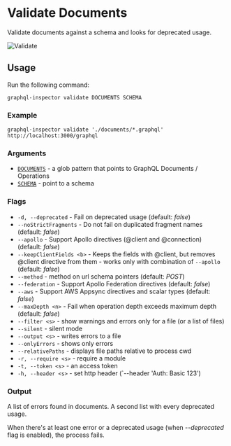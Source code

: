 # Validate Documents

Validate documents against a schema and looks for deprecated usage.

![Validate](/assets/img/cli/validate.jpg)

## Usage

Run the following command:
```
graphql-inspector validate DOCUMENTS SCHEMA
```
### Example
```
graphql-inspector validate './documents/*.graphql' http://localhost:3000/graphql
```
### Arguments

- [`DOCUMENTS`](../api/documents) - a glob pattern that points to GraphQL Documents / Operations
- [`SCHEMA`](../api/schema) - point to a schema

### Flags

- `-d, --deprecated` - Fail on deprecated usage (default: _false_)
- `--noStrictFragments` - Do not fail on duplicated fragment names (default: _false_)
- `--apollo` - Support Apollo directives (@client and @connection) (default: _false_)
- `--keepClientFields <b>` - Keeps the fields with @client, but removes @client directive from them - works only with combination of `--apollo` (default: _false_)
- `--method` - method on url schema pointers (default: _POST_)
- `--federation` - Support Apollo Federation directives (default: _false_)
- `--aws` - Support AWS Appsync directives and scalar types (default: _false_)
- `--maxDepth <n>` - Fail when operation depth exceeds maximum depth (default: _false_)
- `--filter <s>` - show warnings and errors only for a file (or a list of files)
- `--silent` - silent mode
- `--output <s>` - writes errors to a file
- `--onlyErrors` - shows only errors
- `--relativePaths` - displays file paths relative to process cwd
- `-r, --require <s>` - require a module
- `-t, --token <s>` - an access token
- `-h, --header <s>` - set http header (`--header 'Auth: Basic 123')

### Output

A list of errors found in documents.
A second list with every deprecated usage.

When there's at least one error or a deprecated usage (when _--deprecated_ flag is enabled), the process fails.
